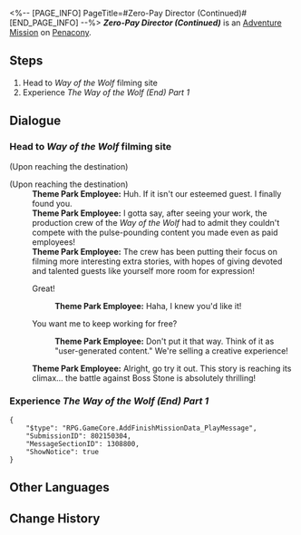 <%-- [PAGE_INFO]
PageTitle=#Zero-Pay Director (Continued)#
[END_PAGE_INFO] --%>
{{Stub|Dialogue.}}
{{Mission Infobox
|id            = 8021503
|title         = 
|image         = <!--Mission Zero-Pay Director (Continued).png-->
|type          = Adventure
|event_name    = 
|chapter       = 
|requirements  = {{cx}}<!--Hidden Mission ID 8021504--> completed
|summary       = <!--official mission summary from Fate's Atlas-->
|characters    = Theme Park Employee; Trailblazer
|startLocation = [[Penacony]] - [[Clock Studios Theme Park]]
|world         = Penacony
|area          = Clock Studios Theme Park
|prev          = 
|next          = 
|rewards       = Credit*5,000
}}
'''''Zero-Pay Director (Continued)''''' is an [[Adventure Mission]] on [[Penacony]].

==Steps==
# Head to ''Way of the Wolf'' filming site
# Experience ''The Way of the Wolf (End) Part 1''

<!--
==Gameplay Notes==

--><!--
==Trial Character==

-->
==Dialogue==
{{Stub Dialogue}}
{{Dialogue End}}

===Head to ''Way of the Wolf'' filming site{{subst:void|<!--802150302-->}}===
{{Mission Description|type=adventure|location=Clock Studios Theme Park|update|Clock Studios Theme Park's filming experience project got an upgrade and ''Way of the Wolf'' now has brand-new content for filming. Go and check it out.<br />The filming experience might have gotten an upgrade, but you're still not getting a share of the revenue.}}
{{Dialogue Start}}
;(Upon reaching the destination)

;(Upon reaching the destination)
:'''Theme Park Employee:''' Huh. If it isn't our esteemed guest. I finally found you.
:'''Theme Park Employee:''' I gotta say, after seeing your work, the production crew of the ''Way of the Wolf'' had to admit they couldn't compete with the pulse-pounding content you made even as paid employees!
:'''Theme Park Employee:''' The crew has been putting their focus on filming more interesting extra stories, with hopes of giving devoted and talented guests like yourself more room for expression!
:{{DIcon|Arrow}} Great!
::'''Theme Park Employee:''' Haha, I knew you'd like it!
:{{DIcon|Arrow}} You want me to keep working for free?
::'''Theme Park Employee:''' Don't put it that way. Think of it as "user-generated content." We're selling a creative experience!
:'''Theme Park Employee:''' Alright, go try it out. This story is reaching its climax... the battle against Boss Stone is absolutely thrilling!
{{Dialogue End}}

===Experience ''The Way of the Wolf (End) Part 1''{{subst:void|<!--802150303-->}}===
{{Mission Description|type=adventure|location=Clock Studios Theme Park|update|The new version of ''Way of the Wolf'' allows you to fight Boss Stone. That's so cool. Hurry and have a try!<br />It's so cool, but you still haven't got a share of the revenue.}}
{{Dialogue Start}}


<pre>{
	"$type": "RPG.GameCore.AddFinishMissionData_PlayMessage",
	"SubmissionID": 802150304,
	"MessageSectionID": 1308800,
	"ShowNotice": true
}</pre>
{{Dialogue End}}

==Other Languages==
{{Other Languages
|en   = Zero-Pay Director (Continued)
|zhs  = 零片酬导演•续
|zht  = 零片酬導演•續
|ja   = ノーギャラ監督・続
|ko   = 열정페이 감독•속편
|es   = Directo{{MC|f=ra|m=r}} sin salario (continuación)
|fr   = {{MC|f=Réalisatrice|m=Réalisateur}} bénévole (suite)
|ru   = Сам себе режиссёр: Продолжение
|th   = ผู้กำกับไร้ค่าจ้าง: ภาคต่อ
|vi   = Đạo Diễn Không Lương (Tiếp Theo)
|de   = Regisseur ohne Gage (Fortsetzung)
|id   = Sutradara Bayaran Rendah (Lanjutan)
|pt   = Diretor Pagamento-Zero (Continuação)
}}

==Change History==
{{Change History|2.2}}
